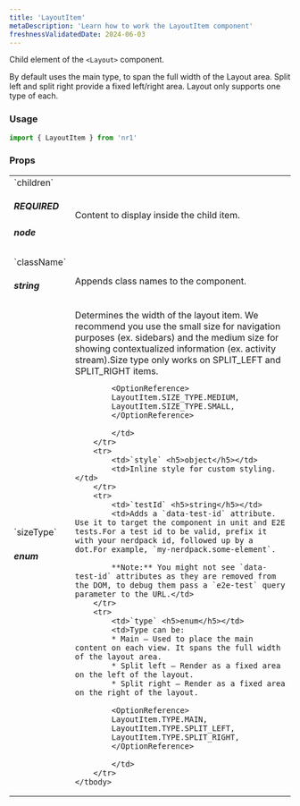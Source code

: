 ```yaml
---
title: 'LayoutItem'
metaDescription: 'Learn how to work the LayoutItem component'
freshnessValidatedDate: 2024-06-03
---
```


Child element of the `<Layout>` component.

By default uses the main type, to span the full width of the Layout area. Split left and split right provide a fixed left/right area. Layout only supports one type of each.

### Usage

```js
import { LayoutItem } from 'nr1'
```

### Props

<table>
    <tbody>
        <tr>
            <td>`children` <h5>REQUIRED</h5> <h5>node</h5></td>
            <td>Content to display inside the child item.</td>
        </tr>
        <tr>
            <td>`className` <h5>string</h5></td>
            <td>Appends class names to the component.</td>
        </tr>
        <tr>
            <td>`sizeType` <h5>enum</h5></td>
            <td>Determines the width of the layout item. We recommend you use the small size for navigation purposes (ex. sidebars) and the medium size for showing contextualized information (ex. activity stream).Size type only works on SPLIT_LEFT and SPLIT_RIGHT items.
            
            <OptionReference>
            LayoutItem.SIZE_TYPE.MEDIUM,
            LayoutItem.SIZE_TYPE.SMALL,
            </OptionReference>
            
            </td>
        </tr>
        <tr>
            <td>`style` <h5>object</h5></td>
            <td>Inline style for custom styling.</td>
        </tr>
        <tr>
            <td>`testId` <h5>string</h5></td>
            <td>Adds a `data-test-id` attribute. Use it to target the component in unit and E2E tests.For a test id to be valid, prefix it with your nerdpack id, followed up by a dot.For example, `my-nerdpack.some-element`.
            
            **Note:** You might not see `data-test-id` attributes as they are removed from the DOM, to debug them pass a `e2e-test` query parameter to the URL.</td>
        </tr>
        <tr>
            <td>`type` <h5>enum</h5></td>
            <td>Type can be:
            * Main — Used to place the main content on each view. It spans the full width of the layout area. 
            * Split left — Render as a fixed area on the left of the layout. 
            * Split right — Render as a fixed area on the right of the layout.
            
            <OptionReference>
            LayoutItem.TYPE.MAIN,
            LayoutItem.TYPE.SPLIT_LEFT,
            LayoutItem.TYPE.SPLIT_RIGHT,
            </OptionReference>
            
            </td>
        </tr>
    </tbody>
</table>